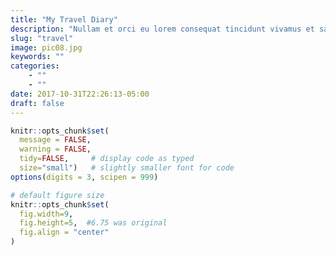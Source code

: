 ```yaml
---
title: "My Travel Diary"
description: "Nullam et orci eu lorem consequat tincidunt vivamus et sagittis magna sed nunc rhoncus condimentum sem. In efficitur ligula tate urna. Maecenas massa sed magna lacinia magna pellentesque lorem ipsum dolor. Nullam et orci eu lorem consequat tincidunt. Vivamus et sagittis tempus."
slug: "travel"
image: pic08.jpg
keywords: ""
categories: 
    - ""
    - ""
date: 2017-10-31T22:26:13-05:00
draft: false
---
```


```r
knitr::opts_chunk$set(
  message = FALSE, 
  warning = FALSE, 
  tidy=FALSE,     # display code as typed
  size="small")   # slightly smaller font for code
options(digits = 3, scipen = 999)

# default figure size
knitr::opts_chunk$set(
  fig.width=9, 
  fig.height=5,  #6.75 was original
  fig.align = "center"
)
```